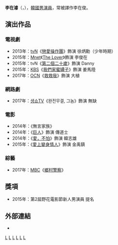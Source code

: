 {{primarysources|time=2015-06-15T16:49:15+00:00}}
{{藝人
|姓名 = 李在濬
|類型 = 男演員
|圖片 =
|圖片尺寸 = 250px
|圖片簡介 = 
|本名 = 
|外文名 = 이재준
|外文 = ko
|羅馬拼音 = Lee Jae Joon
|英文名 =
|暱稱 =
|其他藝名 =
|國籍 = {{KOR}}
|出生日期 = {{birth_date_and_age|1990|10|20}}
|出生地點 = {{KOR}}
|宗教信仰 = 
|語言 = [[韓語|韓語]]
|職業 = [[演員|演員]]、[[模特兒|模特兒]]
|教育程度 = [[世宗大學|世宗大學]]舞蹈系
|出道作 = 戀愛操作團
|出道日期 = 2013年
|代表作 = 《[[夜間飛行_(2014年電影)|愛，不怕]]》<br>《[[The_Lover|The Lover]]》
|活躍年代 =
|唱片公司 = 
|經紀公司 = 
|相關團體 = 
|網站 = 
}}

'''李在濬'''（{{lang-ko|'''이재준'''}}，{{bd|1990年|10月20日|}}），[[韓國|韓國]][[男演員|男演員]]，常被譯作李在俊。

== 演出作品 ==
=== 電視劇 ===
*2013年：[[TVN|tvN]]《[[戀愛操作團：大鼻子情聖|戀愛操作團]]》飾演 徐炳勳（少年時期）
*2015年：[[Mnet媒體|Mnet]]《[[The_Lover|The Lover]]》飾演 李俊在
*2015年：tvN《[[第二個二十歲|第二個二十歲]]》飾演 Danny
*2015年：[[韓國放送公社|KBS]]《[[我們家蜜罈子|我們家蜜罈子]]》飾演 姜馬陸
*2017年：[[OCN|OCN]]《[[救救我|救救我]]》飾演 大植

=== 網路劇 ===
*2017年：[[생쇼TV|생쇼TV]]《완전무결, 그놈》飾演 無缺

=== 電影 ===
*2014年：《無言家族》
*2014年：《[[巨人_(韓國電影)|巨人]]》飾演 傳道士
*2014年：《[[夜間飛行_(2014年電影)|愛，不怕]]》飾演 韓志雄
*2015年：《[[愛上變身情人|愛上變身情人]]》飾演 金禹鎮

=== 綜藝 ===
*2017年：[[MBC|MBC]]《[[鄉村警察|鄉村警察]]》

==獎項==
*2015年：第2屆野花電影節新人男演員 提名

== 外部連結 ==
*{{instagram|leejj1020}}{{ko}}
{{Management SOOP}}
[[Category:韓國電視演員|L]]
[[Category:韓國電影演員|L]]
[[Category:韓國男性模特兒|L]]
[[Category:Kakao_M|L]]
[[Category:世宗大學校友|L]]
[[Category:李姓|L]]